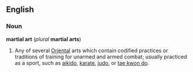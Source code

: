 {{wikipedia}}
==English==
===Noun===
'''martial art''' (''plural'' '''martial arts''')

# Any of several [[Oriental]] arts which contain codified practices or traditions of training for unarmed and armed combat; usually practiced as a sport, such as [[aikido]], [[karate]], [[judo]], or [[tae kwon do]].